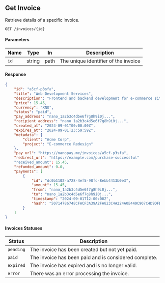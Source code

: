 ## Get Invoice

Retrieve details of a specific invoice.

```http
GET /invoices/{id}
```

#### Parameters

| Name | Type   | In   | Description                          |
| ---- | ------ | ---- | ------------------------------------ |
| `id` | string | path | The unique identifier of the invoice |

#### Response

```json
{
	"id": "a5cf-p3sfa",
	"title": "Web Development Services",
	"description": "Frontend and backend development for e-commerce site",
	"price": 15.45,
	"currency": "XNO",
	"status": "paid",
	"pay_address": "nano_1a2b3c4d5e6f7g8h9i0j...",
	"recipient_address": "nano_1a2b3c4d5e6f7g8h9i0j...",
	"created_at": "2024-09-01T00:00:00Z",
	"expires_at": "2024-09-01T23:59:59Z",
	"metadata": {
		"client": "Acme Corp",
		"project": "E-commerce Redesign"
	},
	"pay_url": "https://nanopay.me/invoices/a5cf-p3sfa",
	"redirect_url": "https://example.com/purchase-successful"
	"received_amount": 15.45,
	"refunded_amount": 0.0,
	"payments": [
		{
			"id": "dc0b1102-a728-4ef5-98fc-8ebb4413b0e3",
			"amount": 15.45,
			"from": "nano_1a2b3c4d5e6f7g8h9i0j...",
			"to": "nano_1a2b3c4d5e6f7g8h9i0j...",
			"timestamp": "2024-09-01T12:00:00Z",
			"hash": "50714786748CFACF3A39A2FA823C4A224A0B449C907C4D9DFD3975B87CC8F1BF"
		}
	]
}
```

#### Invoices Statuses

| Status    | Description                                           |
| --------- | ----------------------------------------------------- |
| `pending` | The invoice has been created but not yet paid.        |
| `paid`    | The invoice has been paid and is considered complete. |
| `expired` | The invoice has expired and is no longer valid.       |
| `error`   | There was an error processing the invoice.            |
